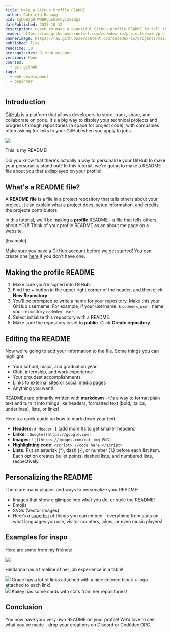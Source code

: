 ```yaml
---
title: Make a GitHub Profile README
author: Gabriela Banaag
uid: CgUQBagDrWWBRUuoh3mkyi3aedg1
datePublished: 2025-10-12
description: Learn to make a beautiful GitHub profile README to tell the world about yourself.
header: https://raw.githubusercontent.com/codedex-io/projects/main/projects/build-an-album-finder-with-spotify-api/header.gif
bannerImage: https://raw.githubusercontent.com/codedex-io/projects/main/projects/build-an-album-finder-with-spotify-api/header.gif
published: live
readTime: 30
prerequisites: GitHub account
versions: None
courses:
  - git-github
tags:
  - web-development
  - beginner
---
```


## Introduction

[GitHub](https://github.com) is a platform that allows developers to store, track, share, and collaborate on code. It's a big way to display your technical projects and progress through repositories (a space for project code), with companies often asking for links to your GitHub when you apply to jobs.

<img src="https://i.imgur.com/egLVWhL.png" />

This is my README!

Did you know that there's actually a way to personalize your GitHub to make your personality stand out? In this tutorial, we're going to make a README file about you that's displayed on your profile!

## What's a README file?

A **README file** is a file in a project repository that tells others about your project. It can explain what a project does, setup information, and credits the projects contributors.

In this tutorial, we'll be making a **profile** README - a file that tells others about YOU! Think of your profile README as an about me page on a website. 

[Example]

Make sure you have a GitHub account before we get started! You can create one [here](https://github.com/signup) if you don't have one.

## Making the profile README

1. Make sure you're signed into GitHub.
2. Find the + button in the upper right corner of the header, and then click **New Repository**.
3. You'll be prompted to write a name for your repository. Make this your GitHub username. For example, if your username is `codedex_user`, name your repository `codedex_user`.
4. Select initialize this repository with a README.
5. Make sure the repository is set to **public**. Click **Create repository**.

## Editing the README

Now we're going to add your information to the file. Some things you can highlight:

- Your school, major, and graduation year
- Club, internship, and work experience
- Your proudest accomplishments
- Links to external sites or social media pages
- Anything you want!

READMEs are primarily written with **markdown** - it's a way to format plain text and turn it into things like headers, formatted text (bold, italics, underlines), lists, or links!

Here's a quick guide on how to mark down your text:

- **Headers:** `# Header 1` (add more #s to get smaller headers) 
- **Links:** `(Google)[https://google.com]`
- **Images:** `![](https://images.com/cat_img.PNG)`
- **Highlighting code:** ````<script> //code here </script>````
- **Lists:** Put an asterisk (*), dash (-), or number (1.) before each list item. Each option creates bullet points, dashed lists, and numbered lists, respectively.

## Personalizing the README

There are many plugins and ways to personalize your README!

- Images that show a glimpse into what you do, or style the README!
- Emojis
- SVGs (Vector images)
- Here’s a [superlist](https://github.com/abhisheknaiidu/awesome-github-profile-readme?tab=readme-ov-file#tools) of things you can embed - everything from stats on what languages you use, visitor counters, jokes, or even music players!

## Examples for inspo

Here are some from my friends:

<img src="https://i.imgur.com/5Dc7peG.png" />

Heldanna has a timeline of her job experience in a table!
<br />

<img src="https://i.imgur.com/Fr2KEOp.png">
Grace has a lot of links attached with a nice colored block + logo attached to each link!
<br />

<img src="https://i.imgur.com/79iTNwN.png">
Kailey has some cards with stats from her repositories!
<br />

## Conclusion

You now have your very own README on your profile! We’d love to see what you’ve made - drop your creations on Discord or Codédex OPC.
